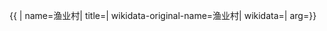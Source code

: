 {{ {{{1|PRC admin/showdata}}}|
name=渔业村|
title=|
wikidata-original-name=渔业村|
wikidata=|
arg={{{arg|}}}}}